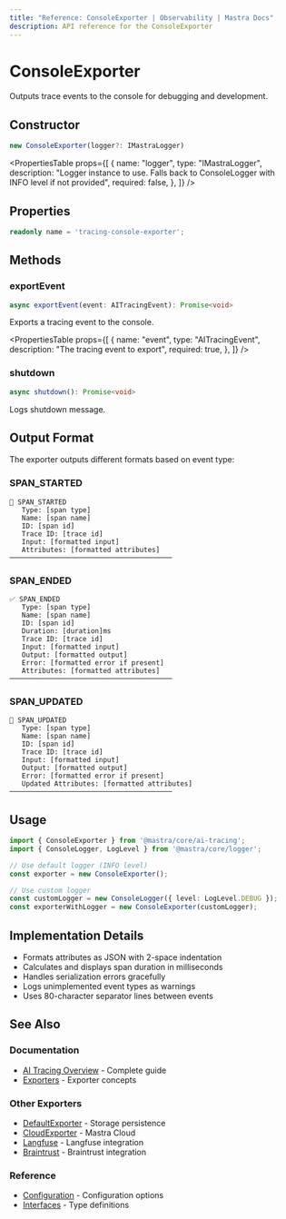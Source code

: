 ```yaml
---
title: "Reference: ConsoleExporter | Observability | Mastra Docs"
description: API reference for the ConsoleExporter
---
```



# ConsoleExporter

Outputs trace events to the console for debugging and development.

## Constructor

```typescript
new ConsoleExporter(logger?: IMastraLogger)
```

<PropertiesTable
  props={[
    {
      name: "logger",
      type: "IMastraLogger",
      description: "Logger instance to use. Falls back to ConsoleLogger with INFO level if not provided",
      required: false,
    },
  ]}
/>

## Properties

```typescript
readonly name = 'tracing-console-exporter';
```

## Methods

### exportEvent

```typescript
async exportEvent(event: AITracingEvent): Promise<void>
```

Exports a tracing event to the console.

<PropertiesTable
  props={[
    {
      name: "event",
      type: "AITracingEvent",
      description: "The tracing event to export",
      required: true,
    },
  ]}
/>

### shutdown

```typescript
async shutdown(): Promise<void>
```

Logs shutdown message.

## Output Format

The exporter outputs different formats based on event type:

### SPAN_STARTED

```
🚀 SPAN_STARTED
   Type: [span type]
   Name: [span name]
   ID: [span id]
   Trace ID: [trace id]
   Input: [formatted input]
   Attributes: [formatted attributes]
────────────────────────────────────────
```

### SPAN_ENDED

```
✅ SPAN_ENDED
   Type: [span type]
   Name: [span name]
   ID: [span id]
   Duration: [duration]ms
   Trace ID: [trace id]
   Input: [formatted input]
   Output: [formatted output]
   Error: [formatted error if present]
   Attributes: [formatted attributes]
────────────────────────────────────────
```

### SPAN_UPDATED

```
📝 SPAN_UPDATED
   Type: [span type]
   Name: [span name]
   ID: [span id]
   Trace ID: [trace id]
   Input: [formatted input]
   Output: [formatted output]
   Error: [formatted error if present]
   Updated Attributes: [formatted attributes]
────────────────────────────────────────
```

## Usage

```typescript
import { ConsoleExporter } from '@mastra/core/ai-tracing';
import { ConsoleLogger, LogLevel } from '@mastra/core/logger';

// Use default logger (INFO level)
const exporter = new ConsoleExporter();

// Use custom logger
const customLogger = new ConsoleLogger({ level: LogLevel.DEBUG });
const exporterWithLogger = new ConsoleExporter(customLogger);
```

## Implementation Details

- Formats attributes as JSON with 2-space indentation
- Calculates and displays span duration in milliseconds
- Handles serialization errors gracefully
- Logs unimplemented event types as warnings
- Uses 80-character separator lines between events

## See Also

### Documentation
- [AI Tracing Overview](/docs/observability/ai-tracing/overview) - Complete guide
- [Exporters](/docs/observability/ai-tracing/overview#exporters) - Exporter concepts

### Other Exporters
- [DefaultExporter](/reference/observability/ai-tracing/exporters/default-exporter) - Storage persistence
- [CloudExporter](/reference/observability/ai-tracing/exporters/cloud-exporter) - Mastra Cloud
- [Langfuse](/reference/observability/ai-tracing/exporters/langfuse) - Langfuse integration
- [Braintrust](/reference/observability/ai-tracing/exporters/braintrust) - Braintrust integration

### Reference
- [Configuration](/reference/observability/ai-tracing/configuration) - Configuration options
- [Interfaces](/reference/observability/ai-tracing/interfaces) - Type definitions
